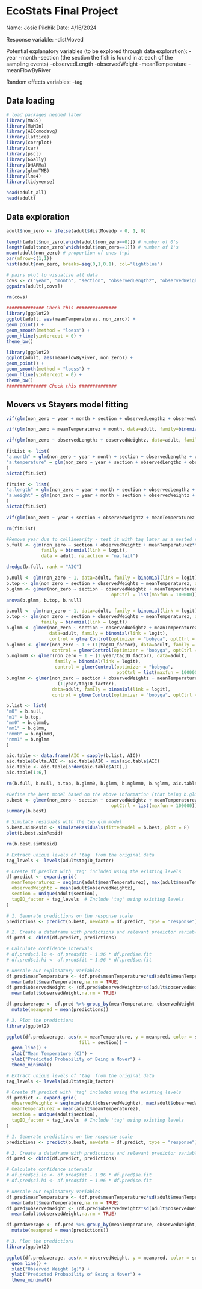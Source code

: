 # EcoStats Final Project
Name: Josie Pilchik
Date: 4/16/2024

Response variable: 
-distMoved

Potential explanatory variables (to be explored through data exploration):
-year
-month
-section (the section the fish is found in at each of the sampling events)
-observedLength
-observedWeight
-meanTemperature
-meanFlowByRiver

Random effects variables:
-tag

## Data loading
```r
# load packages needed later
library(MASS)
library(MuMIn)
library(AICcmodavg)
library(lattice)
library(corrplot)
library(car)
library(pscl)
library(GGally)
library(DHARMa)
library(glmmTMB)
library(lme4)
library(tidyverse)

head(adult_all)
head(adult)
```

## Data exploration
```r
adult$non_zero <- ifelse(adult$distMovedp > 0, 1, 0)
```

```r
length(adult$non_zero[which(adult$non_zero==0)]) # number of 0's
length(adult$non_zero[which(adult$non_zero==1)]) # number of 1's
mean(adult$non_zero) # proportion of ones (~p)
par(mfrow=c(1,1))
hist(adult$non_zero, breaks=seq(0,1,0.1), col="lightblue")
```
```r
# pairs plot to visualize all data
covs <- c("year", "month", "section", "observedLengthz", "observedWeightz", "meanTemperaturez", "meanFlowByRiverz")
ggpairs(adult[,covs])
```
```r
rm(covs)
```

```r
############## Check this ###############
library(ggplot2)
ggplot(adult, aes(meanTemperaturez, non_zero)) +
geom_point() +
geom_smooth(method = "loess") +
geom_hline(yintercept = 0) +
theme_bw()

library(ggplot2)
ggplot(adult, aes(meanFlowByRiver, non_zero)) +
geom_point() +
geom_smooth(method = "loess") +
geom_hline(yintercept = 0) +
theme_bw()
############### Check this ##############
```

## Movers vs Stayers model fitting
```r
vif(glm(non_zero ~ year + month + section + observedLengthz + observedWeightz + meanTemperaturez + meanFlowByRiverz, data=adult, family=binomial(link=logit), na.action = "na.omit"))
```
```r
vif(glm(non_zero ~ meanTemperaturez + month, data=adult, family=binomial(link=logit), na.action = "na.omit"))

vif(glm(non_zero ~ observedLengthz + observedWeightz, data=adult, family=binomial(link=logit), na.action = "na.omit"))
```
```r
fitList <- list(
"a.month" = glm(non_zero ~ year + month + section + observedLengthz + observedWeightz + meanFlowByRiverz, data=adult, family=binomial(link=logit)),
"a.temperature" = glm(non_zero ~ year + section + observedLengthz + observedWeightz + meanTemperaturez + meanFlowByRiverz, data=adult, family=binomial(link=logit))
)
aictab(fitList)
```
```r
fitList <- list(
"a.length" = glm(non_zero ~ year + month + section + observedLengthz + meanTemperaturez + meanFlowByRiverz, data=adult, family=binomial(link=logit)),
"a.weight" = glm(non_zero ~ year + month + section + observedWeightz + meanTemperaturez + meanFlowByRiverz, data=adult, family=binomial(link=logit))
)
aictab(fitList)
```
```r
vif(glm(non_zero ~ year + section + observedWeightz + meanTemperaturez + meanFlowByRiverz, data=adult, family=binomial(link=logit), na.action = "na.omit"))
```
```r
rm(fitList)
```

```r
#Remove year due to collinearity - test it with tag later as a nested random effect
b.full <- glm(non_zero ~ section + observedWeightz + meanTemperaturez*meanFlowByRiverz, 
             family = binomial(link = logit),
             data = adult, na.action = "na.fail")

dredge(b.full, rank = "AIC")
```
```r
b.null <- glm(non_zero ~ 1, data=adult, family = binomial(link = logit))
b.top <- glm(non_zero ~ section + observedWeightz + meanTemperaturez, data=adult, family = binomial(link = logit))
b.glmm <- glmer(non_zero ~ section + observedWeightz + meanTemperaturez + (1|tagID_factor), data=adult, family = binomial(link = logit), control = glmerControl(optimizer = "bobyqa", 
                                       optCtrl = list(maxfun = 100000)))
anova(b.glmm, b.top, b.null)
```
```r
b.null <- glm(non_zero ~ 1, data=adult, family = binomial(link = logit))
b.top <- glm(non_zero ~ section + observedWeightz + meanTemperaturez, data=adult, 
             family = binomial(link = logit))
b.glmm <- glmer(non_zero ~ section + observedWeightz + meanTemperaturez + (1|tagID_factor), 
                data=adult, family = binomial(link = logit), 
                control = glmerControl(optimizer = "bobyqa", optCtrl = list(maxfun = 100000)))
b.glmm0 <- glmer(non_zero ~ 1 + (1|tagID_factor), data=adult, family = binomial(link = logit), 
                 control = glmerControl(optimizer = "bobyqa", optCtrl = list(maxfun = 100000)))
b.nglmm0 <- glmer(non_zero ~ 1 + (1|year/tagID_factor), data=adult, 
                  family = binomial(link = logit),
                  control = glmerControl(optimizer = "bobyqa", 
                                         optCtrl = list(maxfun = 100000)))
b.nglmm <- glmer(non_zero ~ section + observedWeightz + meanTemperaturez +
                   (1|year/tagID_factor),
                 data=adult, family = binomial(link = logit), 
                 control = glmerControl(optimizer = "bobyqa", optCtrl = list(maxfun = 100000)))

b.list <- list(
"m0" = b.null,
"m1" = b.top,
"mm0" = b.glmm0,
"mm1" = b.glmm,
"nmm0" = b.nglmm0,
"nmm1" = b.nglmm
)

aic.table <- data.frame(AIC = sapply(b.list, AIC))
aic.table$Delta.AIC <- aic.table$AIC - min(aic.table$AIC)
aic.table <- aic.table[order(aic.table$AIC),]
aic.table[1:6,]
```
```r
rm(b.full, b.null, b.top, b.glmm0, b.glmm, b.nglmm0, b.nglmm, aic.table, b.list)
```

```r
#Define the best model based on the above information (that being b.glmm/mm1)
b.best <- glmer(non_zero ~ section + observedWeightz + meanTemperaturez + (1|tagID_factor), data=adult, family = binomial(link = logit), control = glmerControl(optimizer = "bobyqa", 
                                       optCtrl = list(maxfun = 100000)))
summary(b.best)
```
```r
# Simulate residuals with the top glm model
b.best.simResid <- simulateResiduals(fittedModel = b.best, plot = F)
plot(b.best.simResid)
```
```r
rm(b.best.simResid)
```

```r
# Extract unique levels of 'tag' from the original data
tag_levels <- levels(adult$tagID_factor)

# Create df.predict with 'tag' included using the existing levels
df.predict <- expand.grid(
  meanTemperaturez = seq(min(adult$meanTemperaturez), max(adult$meanTemperaturez), length=100),
  observedWeightz = mean(adult$observedWeightz),
  section = unique(adult$section),
  tagID_factor = tag_levels  # Include 'tag' using existing levels
)

# 1. Generate predictions on the response scale
predictions <- predict(b.best, newdata = df.predict, type = "response")

# 2. Create a dataframe with predictions and relevant predictor variables
df.pred <- cbind(df.predict, predictions)

# Calculate confidence intervals 
# df.pred$ci.lo <- df.pred$fit - 1.96 * df.pred$se.fit
# df.pred$ci.hi <- df.pred$fit + 1.96 * df.pred$se.fit

# unscale our explanatory variables
df.pred$meanTemperature <- (df.pred$meanTemperaturez*sd(adult$meanTemperature,na.rm = TRUE)) +
  mean(adult$meanTemperature,na.rm = TRUE)
df.pred$observedWeight <- (df.pred$observedWeightz*sd(adult$observedWeight,na.rm = TRUE)) +
  mean(adult$observedWeight,na.rm = TRUE)

df.predaverage <- df.pred %>% group_by(meanTemperature, observedWeight, section) %>% 
  mutate(meanpred = mean(predictions))

# 3. Plot the predictions
library(ggplot2)

ggplot(df.predaverage, aes(x = meanTemperature, y = meanpred, color = section, 
                           fill = section)) +
  geom_line() +
  xlab("Mean Temperature (C)") +
  ylab("Predicted Probability of Being a Mover") +
  theme_minimal()

```

```r
# Extract unique levels of 'tag' from the original data
tag_levels <- levels(adult$tagID_factor)

# Create df.predict with 'tag' included using the existing levels
df.predict <- expand.grid(
  observedWeightz = seq(min(adult$observedWeightz), max(adult$observedWeightz), length=100),
  meanTemperaturez = mean(adult$meanTemperaturez),
  section = unique(adult$section),
  tagID_factor = tag_levels  # Include 'tag' using existing levels
)

# 1. Generate predictions on the response scale
predictions <- predict(b.best, newdata = df.predict, type = "response")

# 2. Create a dataframe with predictions and relevant predictor variables
df.pred <- cbind(df.predict, predictions)

# Calculate confidence intervals 
# df.pred$ci.lo <- df.pred$fit - 1.96 * df.pred$se.fit
# df.pred$ci.hi <- df.pred$fit + 1.96 * df.pred$se.fit

# unscale our explanatory variables
df.pred$meanTemperature <- (df.pred$meanTemperaturez*sd(adult$meanTemperature,na.rm = TRUE)) +
  mean(adult$meanTemperature,na.rm = TRUE)
df.pred$observedWeight <- (df.pred$observedWeightz*sd(adult$observedWeight,na.rm = TRUE)) +
  mean(adult$observedWeight,na.rm = TRUE)

df.predaverage <- df.pred %>% group_by(meanTemperature, observedWeight, section) %>% 
  mutate(meanpred = mean(predictions))

# 3. Plot the predictions
library(ggplot2)

ggplot(df.predaverage, aes(x = observedWeight, y = meanpred, color = section, fill = section)) +
  geom_line() +
  xlab("Observed Weight (g)") +
  ylab("Predicted Probability of Being a Mover") +
  theme_minimal()

```


